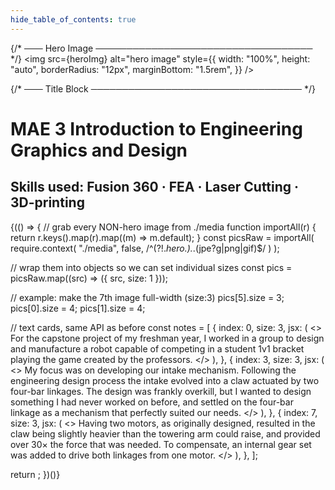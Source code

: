 ```yaml
--- 
hide_table_of_contents: true
---
```



{/* ─── Hero Image ─────────────────────────────────── */}
<img
  src={heroImg}
  alt="hero image"
  style={{
    width: "100%",
    height: "auto",
    borderRadius: "12px",
    marginBottom: "1.5rem",
  }}
/>

{/* ─── Title Block ────────────────────────────────── */}
# MAE 3 Introduction to Engineering Graphics and Design  
## Skills used: Fusion 360 · FEA · Laser Cutting · 3D-printing

{(() => {
  // grab every NON-hero image from ./media
  function importAll(r) {
    return r.keys().map(r).map((m) => m.default);
  }
 const picsRaw = importAll(
  require.context(
    "./media",
    false,
    /^(?!.*hero\.).*\.(jpe?g|png|gif)$/
  )
);

  // wrap them into objects so we can set individual sizes
  const pics = picsRaw.map((src) => ({ src, size: 1 }));

  // example: make the 7th image full-width (size:3)
  pics[5].size = 3;
  pics[0].size = 4;
  pics[1].size = 4;

  // text cards, same API as before
  const notes = [
    {
      index: 0,
      size: 3,
      jsx: (
        <>
          For the capstone project of my freshman year, I worked in a group to
          design and manufacture a robot capable of competing in a student 1v1
          bracket playing the game created by the professors.
        </>
      ),
    },
    {
      index: 3,
      size: 3,
      jsx: (
        <>
          My focus was on developing our intake mechanism. Following the
          engineering design process the intake evolved into a claw actuated by
          two four-bar linkages. The design was frankly overkill, but I wanted
          to design something I had never worked on before, and settled on the
          four-bar linkage as a mechanism that perfectly suited our needs.
        </>
      ),
    },
    {
      index: 7,
      size: 3,
      jsx: (
        <>
          Having two motors, as originally designed, resulted in the claw being
          slightly heavier than the towering arm could raise, and provided over
          30× the force that was needed. To compensate, an internal gear set
          was added to drive both linkages from one motor.
        </>
      ),
    },
  ];

  return <GalleryFlex images={pics} textSlots={notes} />;
})()}